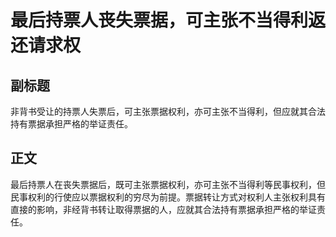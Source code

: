 # 最后持票人丧失票据，可主张不当得利返还请求权
## 副标题
非背书受让的持票人失票后，可主张票据权利，亦可主张不当得利，但应就其合法持有票据承担严格的举证责任。
## 正文
最后持票人在丧失票据后，既可主张票据权利，亦可主张不当得利等民事权利，但民事权利的行使应以票据权利的穷尽为前提。票据转让方式对权利人主张权利具有直接的影响，非经背书转让取得票据的人，应就其合法持有票据承担严格的举证责任。